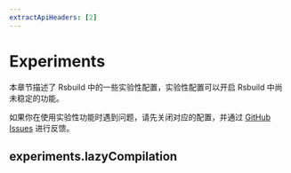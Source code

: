 ```yaml
---
extractApiHeaders: [2]
---
```


# Experiments

本章节描述了 Rsbuild 中的一些实验性配置，实验性配置可以开启 Rsbuild 中尚未稳定的功能。

如果你在使用实验性功能时遇到问题，请先关闭对应的配置，并通过 [GitHub Issues](https://github.com/web-infra-dev/modern.js/issues) 进行反馈。

## experiments.lazyCompilation


<LazyCompilation />
